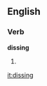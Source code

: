 {{also|Dissing}}
==English==

===Verb===
'''dissing'''

# {{present participle of|[[diss]]}}

[[it:dissing]]